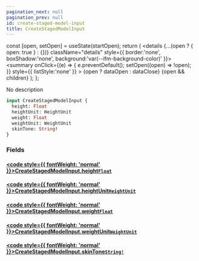 ```yaml
---
pagination_next: null
pagination_prev: null
id: create-staged-model-input
title: CreateStagedModelInput
---
```









  const [open, setOpen] = useState(startOpen);
  return (
    <details {...(open ? { open: true } : {})} className="details" style={{ border:'none', boxShadow:'none', background:'var(--ifm-background-color)' }}>
      <summary
        onClick={(e) => {
          e.preventDefault();
          setOpen((open) => !open);
        }}
        style={{ listStyle:'none' }}
      >
      {open ? dataOpen : dataClose}
      </summary>
      {open && children}
    </details>
  );
};








No description


```graphql
input CreateStagedModelInput {
  height: Float
  heightUnit: HeightUnit
  weight: Float
  weightUnit: WeightUnit
  skinTone: String!
}
```




### Fields

#### [<code style={{ fontWeight: 'normal' }}>CreateStagedModelInput.<b>height</b></code>](#)<Bullet />[`Float`](/types/scalars/float) <Badge class="badge badge--secondary" text="scalar"/> 
> 
> 
> 
> 

#### [<code style={{ fontWeight: 'normal' }}>CreateStagedModelInput.<b>heightUnit</b></code>](#)<Bullet />[`HeightUnit`](/types/enums/height-unit) <Badge class="badge badge--secondary" text="enum"/> 
> 
> 
> 
> 

#### [<code style={{ fontWeight: 'normal' }}>CreateStagedModelInput.<b>weight</b></code>](#)<Bullet />[`Float`](/types/scalars/float) <Badge class="badge badge--secondary" text="scalar"/> 
> 
> 
> 
> 

#### [<code style={{ fontWeight: 'normal' }}>CreateStagedModelInput.<b>weightUnit</b></code>](#)<Bullet />[`WeightUnit`](/types/enums/weight-unit) <Badge class="badge badge--secondary" text="enum"/> 
> 
> 
> 
> 

#### [<code style={{ fontWeight: 'normal' }}>CreateStagedModelInput.<b>skinTone</b></code>](#)<Bullet />[`String!`](/types/scalars/string) <Badge class="badge badge--secondary" text="non-null"/> <Badge class="badge badge--secondary" text="scalar"/> 
> 
> 
> 
> 





